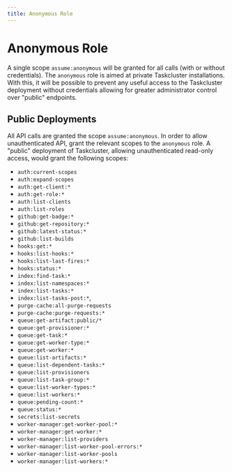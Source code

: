 ```yaml
---
title: Anonymous Role
---
```


# Anonymous Role

A single scope `assume:anonymous` will be granted for all calls (with or without credentials).
The `anonymous` role is aimed at private Taskcluster installations. With this, it will
be possible to prevent any useful access to the Taskcluster deployment without credentials
allowing for greater administrator control over "public" endpoints.

## Public Deployments

All API calls are granted the scope `assume:anonymous`.
In order to allow unauthenticated API, grant the relevant scopes to the `anonymous` role.
A "public" deployment of Taskcluster, allowing unauthenticated read-only access, would grant the following scopes:

  - `auth:current-scopes`
  - `auth:expand-scopes`
  - `auth:get-client:*`
  - `auth:get-role:*`
  - `auth:list-clients`
  - `auth:list-roles`
  - `github:get-badge:*`
  - `github:get-repository:*`
  - `github:latest-status:*`
  - `github:list-builds`
  - `hooks:get:*`
  - `hooks:list-hooks:*`
  - `hooks:list-last-fires:*`
  - `hooks:status:*`
  - `index:find-task:*`
  - `index:list-namespaces:*`
  - `index:list-tasks:*`
  - `index:list-tasks-post:*`,
  - `purge-cache:all-purge-requests`
  - `purge-cache:purge-requests:*`
  - `queue:get-artifact:public/*`
  - `queue:get-provisioner:*`
  - `queue:get-task:*`
  - `queue:get-worker-type:*`
  - `queue:get-worker:*`
  - `queue:list-artifacts:*`
  - `queue:list-dependent-tasks:*`
  - `queue:list-provisioners`
  - `queue:list-task-group:*`
  - `queue:list-worker-types:*`
  - `queue:list-workers:*`
  - `queue:pending-count:*`
  - `queue:status:*`
  - `secrets:list-secrets`
  - `worker-manager:get-worker-pool:*`
  - `worker-manager:get-worker:*`
  - `worker-manager:list-providers`
  - `worker-manager:list-worker-pool-errors:*`
  - `worker-manager:list-worker-pools`
  - `worker-manager:list-workers:*`
